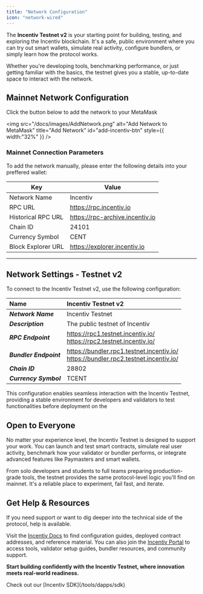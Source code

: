 ```yaml
---
title: "Network Configuration"
icon: "network-wired"
---
```


The **Incentiv Testnet v2** is your starting point for building, testing, and exploring the Incentiv blockchain. It's a safe, public environment where you can try out smart wallets, simulate real activity, configure bundlers, or simply learn how the protocol works.

Whether you're developing tools, benchmarking performance, or just getting familiar with the basics, the testnet gives you a stable, up-to-date space to interact with the network.

## Mainnet Network Configuration

Click the button below to add the network to your MetaMask

<img
  src="/docs/images/AddNetwork.png"
  alt="Add Network to MetaMask"
  title="Add Network"
  id="add-incentiv-btn"
  style={{ width:"32%" }}
/>

### Mainnet Connection Parameters

To add the network manually, please enter the following details into your preffered wallet:

| Key                | Value                                                                     |
| ------------------ | ------------------------------------------------------------------------- |
| Network Name       | Incentiv                                                                  |
| RPC URL            | [<u>https://rpc.incentiv.io</u>](https://rpc.incentiv.io)                 |
| Historical RPC URL | [<u>https://rpc-archive.incentiv.io</u>](https://rpc-archive.incentiv.io) |
| Chain ID           | 24101                                                                     |
| Currency Symbol    | CENT                                                                      |
| Block Explorer URL | [<u>https://explorer.incentiv.io</u>](https://explorer.incentiv.io)       |

---

## Network Settings - Testnet v2

To connect to the Incentiv Testnet v2, use the following configuration:

| **Name**               | Incentiv Testnet v2                                                                      |
| :--------------------- | :--------------------------------------------------------------------------------------- |
| **_Network Name_**     | Incentiv Testnet                                                                         |
| **_Description_**      | The public testnet of Incentiv                                                           |
| **_RPC Endpoint_**     | https://rpc1.testnet.incentiv.io/<br />https://rpc2.testnet.incentiv.io/                 |
| **_Bundler Endpoint_** | https://bundler.rpc1.testnet.incentiv.io/<br />https://bundler.rpc2.testnet.incentiv.io/ |
| **_Chain ID_**         | 28802                                                                                    |
| **_Currency Symbol_**  | TCENT                                                                                    |

This configuration enables seamless interaction with the Incentiv Testnet, providing a stable environment for developers and validators to test functionalities before deployment on the

## Open to Everyone

No matter your experience level, the Incentiv Testnet is designed to support your work. You can launch and test smart contracts, simulate real user activity, benchmark how your validator or bundler performs, or integrate advanced features like Paymasters and smart wallets.

From solo developers and students to full teams preparing production-grade tools, the testnet provides the same protocol-level logic you'll find on mainnet. It's a reliable place to experiment, fail fast, and iterate.

## Get Help & Resources

If you need support or want to dig deeper into the technical side of the protocol, help is available.

Visit the [Incentiv Docs](https://docs.incentiv.io) to find configuration guides, deployed contract addresses, and reference material. You can also join the [Incentiv Portal](https://testnet.incentiv.io) to access tools, validator setup guides, bundler resources, and community support.

**Start building confidently with the Incentiv Testnet, where innovation meets real-world readiness.**

<Tip>
  Check out our [Incentiv SDK](/tools/dapps/sdk)
</Tip>